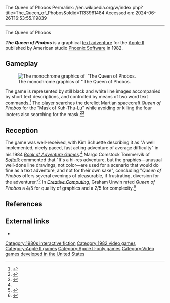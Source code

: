 The Queen of Phobos
Permalink: //en.wikipedia.org/w/index.php?title=The_Queen_of_Phobos&oldid=1133961484
Accessed on: 2024-06-26T16:53:55.119839



------
The Queen of Phobos
{{Infobox video game
| collapsible = 
| state = 
| italic title = 
| title = The Queen of Phobos
| image = File:Queenphobos-manual 0000.jpg
| alt = 
| caption = Manual cover
| developer = 
| publisher = [[Phoenix Software (video game developer)|Phoenix Software]]<ref>{{cite magazine |editor-last=Comstock Tommervik |editor-first=Margo |date=November 1982 |title=Fastalk |url=https://archive.org/details/softalkv3n03nov1982/page/14 |magazine=[[Softalk]] |publisher=Softalk Publishing Inc. |location=North Hollywood, California  |volume=3 |issue=3 |page=14 |issn=0274-9629 |via=archive.org}}</ref>
| series = 
| engine = 
| platforms = [[Apple II]]<ref>{{cite magazine |editor-last=Green |editor-first=Wayne |editor-link=Wayne Green |date=January 1983 |title=Queen of Phobos |url=https://archive.org/details/kilobaudmagazine-1983-01/page/n33 |magazine=[[Microcomputing]] |publisher=Wayne Green, Inc. |location=Peterborough, NH |volume=7 |issue=1 |issn=0744-4567 |via=archive.org}}</ref>
| released = 1982
| genre = [[Interactive fiction]]
| modes = 
| programmer = Paul Berker
| artist = William R. Crawford
| writer = William R. Crawford
}}

'''''The Queen of Phobos''''' is a graphical [[text adventure]] for the [[Apple II]] published by American studio [[Phoenix Software (video game developer)|Phoenix Software]] in 1982.

==Gameplay==
[[File:Queen of Phobos screen.png|thumb|left|The monochrome graphics of ''The Queen of Phobos.]]

The game is represented by still black and white line images accompanied by short text descriptions, and controlled by means of two word text commands.<ref name="Tommervik1982">{{cite magazine |editor-last=Comstock Tommervik |editor-first=Margo |date=April 1982 |title=Queen of Phobos: Hi-Res Adventure |url=https://archive.org/details/softalkv2n08apr1982/page/37 |magazine=Softalk |publisher=Softalk Publishing Inc. |location=North Hollywood, California |volume=2 |issue=8 |page=37 |issn=0274-9629 |via=archive.org}}</ref> The player searches the derelict Martian spacecraft ''Queen of Phobos'' for the "Mask of Kuh-Thu-Lu" while avoiding or killing the four looters also searching for the mask.<ref name="Schuette1984">{{cite book |last=Schuette |first=Kim |year=1984 |title=The Book of Adventure Games |url=https://archive.org/details/the-book-of-adventure-games |publisher=Arrays, Inc. |pages=[https://archive.org/details/the-book-of-adventure-games/page/n154 145]–147 |isbn=0-912003-08-1 |via=archive.org}}</ref><ref>{{cite magazine |editor-last=Katz |editor-first=Arnie |date=March 1983 |title=Adventures Through Time and Space |url=https://archive.org/details/Electronic_Games_Volume_01_Number_13_1983-03_Reese_Communications_US/page/n51 |magazine=Electronic Games |publisher=Reese Publishing Company |location=New York, NY |volume=1 |issue=13 |page=52 |via=archive.org}}</ref>

==Reception==
The game was well-received, with Kim Schuette describing it as "A well implemented, nicely paced, fast acting adventure of average difficulty" in his 1984 ''[[Book of Adventure Games]]''.<ref name="Schuette1984"/> Margo Comstock Tommervik of ''[[Softalk]]'' commented that "It's a hi-res adventure, but the graphics—unusual well-done line drawings, not color—are used for a scenario that would do fine as a text adventure, and not for their own sake", concluding "''Queen of Phobos'' offers several evenings of pleasurable, if frustrating, diversion for the adventurer."<ref name="MCT1982">{{cite magazine |last=Comastock Tommervik |first=Margo |date=September 1982 |title=Queen of Phobos |url=https://archive.org/details/softalkv3n01sep1982/page/135 |magazine=Softalk |publisher=Softalk Publishing Inc. |location=North Hollywood, California |volume=3 |issue=1 |page=135 |issn=0274-9629 |via=archive.org}}</ref> In ''[[Creative Computing]]'', Graham Unwin rated ''Queen of Phobos'' a 4/5 for quality of graphics and a 2/5 for complexity.<ref>{{cite magazine |last=Unwin |first=Graham |date=October 1983 |title=Adventures in Education |url=https://archive.org/details/Creative_Computing_1983-10/page/n151 |magazine=[[Creative Computing]] |publisher=Ahi Computing, Inc. |location=Morristown, NJ |volume=9 |issue=10 |pages=150,156–157 |issn=0097-8140 |via=archive.org}}</ref>

==References==
{{reflist}}

== External links ==
* {{IFDB|id=9rrugwxbh7tcr0ui}}

{{DEFAULTSORT:Queen of Phobos, The}}
[[Category:1980s interactive fiction]]
[[Category:1982 video games]]
[[Category:Apple II games]]
[[Category:Apple II-only games]]
[[Category:Video games developed in the United States]]